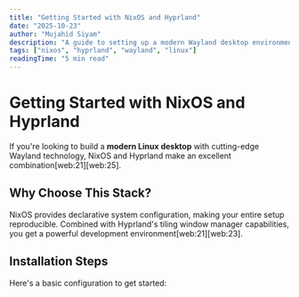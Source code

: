 ```yaml
---
title: "Getting Started with NixOS and Hyprland"
date: "2025-10-23"
author: "Mujahid Siyam"
description: "A guide to setting up a modern Wayland desktop environment"
tags: ["nixos", "hyprland", "wayland", "linux"]
readingTime: "5 min read"
---
```


# Getting Started with NixOS and Hyprland

If you're looking to build a **modern Linux desktop** with cutting-edge Wayland technology, NixOS and Hyprland make an excellent combination[web:21][web:25].

## Why Choose This Stack?

NixOS provides declarative system configuration, making your entire setup reproducible. Combined with Hyprland's tiling window manager capabilities, you get a powerful development environment[web:21][web:23].

## Installation Steps

Here's a basic configuration to get started:
